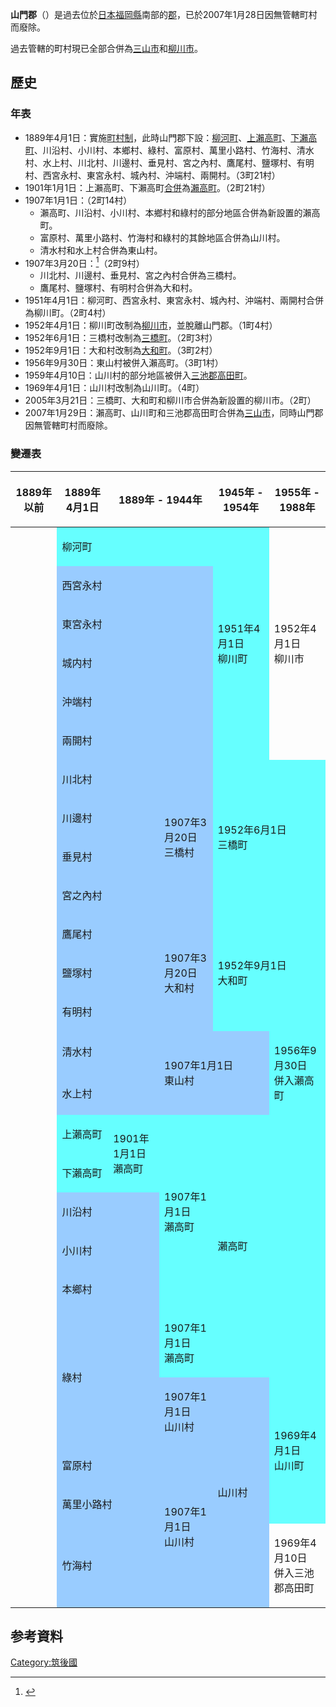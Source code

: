 {{日本郡 (廢除)
| 郡 = 山門郡
| 日文原名 = 山門郡
| 平假名 =やまとぐん
| 羅馬字拼音 = Yamato-gun
| 地圖 = 
| 廢除時間 = 2007年1月28日
| 廢除理由 = 無管轄町村
| 廢除時處置 =  '''山門郡''' → [[三山市|三山市]]
| 現在郡 = 三山市
| 都道府縣 = 福岡縣
| 編號 = 
| 町 = 2
| 村 = 
| 經度 = 
| 緯度 = 
| 註記 = 
|}}
'''山門郡'''（{{jpn|j=山門郡|hg=やまとぐん|rm=Yamato gun|f=y}}）是過去位於[[日本|日本]][[福岡縣|福岡縣]]南部的[[郡|郡]]，已於2007年1月28日因無管轄町村而廢除。

過去管轄的町村現已全部合併為[[三山市|三山市]]和[[柳川市|柳川市]]。

==歷史==
===年表===
* 1889年4月1日：實施[[町村制|町村制]]，此時山門郡下設：[[柳河町|柳河町]]、[[上瀨高町|上瀨高町]]、[[下瀨高町|下瀨高町]]、川沿村、小川村、本鄉村、綠村、富原村、萬里小路村、竹海村、清水村、水上村、川北村、川邊村、垂見村、宮之內村、鷹尾村、鹽塚村、有明村、西宮永村、東宮永村、城內村、沖端村、兩開村。（3町21村）
* 1901年1月1日：上瀨高町、下瀨高町[[市町村合併|合併]]為[[瀨高町|瀨高町]]。（2町21村）
* 1907年1月1日：（2町14村）
** 瀨高町、川沿村、小川村、本鄉村和綠村的部分地區合併為新設置的瀨高町。
** 富原村、萬里小路村、竹海村和綠村的其餘地區合併為山川村。
** 清水村和水上村合併為東山村。
* 1907年3月20日：<ref>{{cite web | language = ja | publisher = 柳川市政府 | title = 歷史 | url = http://www.city.yanagawa.fukuoka.jp/introduce/gaiyou/rekishi.html | accessdate = 2009-07-05 | deadurl = yes | archiveurl = https://web.archive.org/web/20090523173215/http://www.city.yanagawa.fukuoka.jp/introduce/gaiyou/rekishi.html | archivedate = 2009-05-23 }}</ref>（2町9村）
** 川北村、川邊村、垂見村、宮之內村合併為三橋村。
** 鷹尾村、鹽塚村、有明村合併為大和村。
* 1951年4月1日：柳河町、西宮永村、東宮永村、城內村、沖端村、兩開村合併為柳川町。（2町4村）
* 1952年4月1日：柳川町改制為[[柳川市|柳川市]]，並脫離山門郡。（1町4村）
* 1952年6月1日：三橋村改制為[[三橋町|三橋町]]。（2町3村）
* 1952年9月1日：大和村改制為[[大和町_(福岡縣)|大和町]]。（3町2村）
* 1956年9月30日：東山村被併入瀨高町。（3町1村）
* 1959年4月10日：山川村的部分地區被併入[[三池郡|三池郡]][[高田町|高田町]]。
* 1969年4月1日：山川村改制為山川町。（4町）
* 2005年3月21日：三橋町、大和町和柳川市合併為新設置的柳川市。（2町）
* 2007年1月29日：瀨高町、山川町和三池郡高田町合併為[[三山市|三山市]]，同時山門郡因無管轄町村而廢除。

===變遷表===
{| class="wikitable" style="font-size:x-small"
! 1889年以前
! 1889年4月1日
! colspan=2 | 1889年 - 1944年
! colspan=2 | 1945年 - 1954年
! 1955年 - 1988年
! 1989年 - 現在
! 現在
|-
|
| colspan=3 style="background-color:#6ff;" | 柳河町
| rowspan=6 style="background-color:#6ff;" | 1951年4月1日<br />柳川町
| rowspan=6 colspan=2 | 1952年4月1日<br />柳川市
| rowspan=13 colspan=2 | 2005年3月21日<br />柳川市
|-
|
| colspan=3 style="background-color:#9cf;" | 西宮永村
|-
|
| colspan=3 style="background-color:#9cf;" | 東宮永村
|-
|
| colspan=3 style="background-color:#9cf;" | 城内村
|-
|
| colspan=3 style="background-color:#9cf;" | 沖端村
|-
|
| colspan=3 style="background-color:#9cf;" | 兩開村
|-
|
| colspan=2 style="background-color:#9cf;" | 川北村
| rowspan=4 style="background-color:#9cf;" | 1907年3月20日<br />三橋村
| rowspan=4 colspan=3 style="background-color:#6ff;" | 1952年6月1日<br />三橋町
|-
|
| colspan=2 style="background-color:#9cf;" | 川邊村
|-
|
| colspan=2 style="background-color:#9cf;" | 垂見村
|-
|
| colspan=2 style="background-color:#9cf;" | 宮之內村
|-
|
| colspan=2 style="background-color:#9cf;" | 鷹尾村
| rowspan=3 style="background-color:#9cf;" | 1907年3月20日<br />大和村
| rowspan=3 colspan=3 style="background-color:#6ff;" | 1952年9月1日<br />大和町
|-
|
| colspan=2 style="background-color:#9cf;" | 鹽塚村
|-
|
| colspan=2 style="background-color:#9cf;" | 有明村
|-
|
| colspan=2 style="background-color:#9cf;" | 清水村
| rowspan=2 colspan=3 style="background-color:#9cf;" | 1907年1月1日<br />東山村
| rowspan=2 style="background-color:#6ff;" | 1956年9月30日<br />併入瀨高町
| rowspan=12 colspan=2 | 2007年1月29日<br />合併為三山市
|-
|
| colspan=2 style="background-color:#9cf;" | 水上村
|-
|
| style="background-color:#6ff;" | 上瀨高町
| rowspan=2 style="background-color:#6ff;" | 1901年1月1日<br />瀨高町
| rowspan=5 style="background-color:#6ff;" | 1907年1月1日<br />瀨高町
| rowspan=6 colspan=3 style="background-color:#6ff;" | 瀨高町
|-
|
| style="background-color:#6ff;" | 下瀨高町
|-
|
| colspan=2 style="background-color:#9cf;" | 川沿村
|-
|
| colspan=2 style="background-color:#9cf;" | 小川村
|-
|
| colspan=2 style="background-color:#9cf;" | 本鄉村
|-
| rowspan=2 | 
| rowspan=2 colspan=2 style="background-color:#9cf;" | 綠村
| style="background-color:#6ff;" | 1907年1月1日<br />瀨高町
|-
| style="background-color:#9cf;" | 1907年1月1日<br />山川村
| rowspan=4 colspan=2 style="background-color:#9cf;" | 山川村
| rowspan=3 style="background-color:#6ff;" | 1969年4月1日<br />山川町
|-
|
| colspan=2 style="background-color:#9cf;" | 富原村
| rowspan=3 style="background-color:#9cf;" | 1907年1月1日<br />山川村
|-
|
| colspan=2 style="background-color:#9cf;" | 萬里小路村
|-
|
| colspan=2 style="background-color:#9cf;" | 竹海村
| 1969年4月10日<br />併入三池郡高田町
|}

==参考資料==
{{reflist}}

{{筑紫二國的郡}}

{{Authority control}}
[[Category:筑後國|Category:筑後國]]